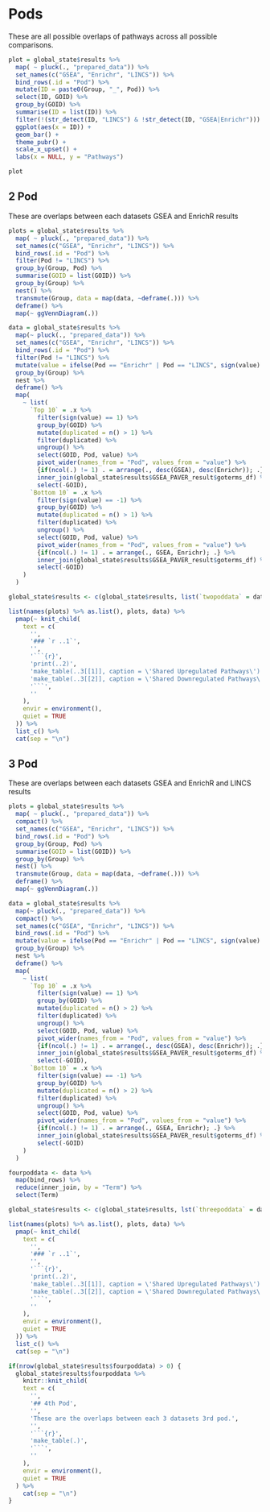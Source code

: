 # Pods

These are all possible overlaps of pathways across all possible comparisons.

```r
plot = global_state$results %>%
  map( ~ pluck(., "prepared_data")) %>%
  set_names(c("GSEA", "Enrichr", "LINCS")) %>%
  bind_rows(.id = "Pod") %>%
  mutate(ID = paste0(Group, "_", Pod)) %>%
  select(ID, GOID) %>%
  group_by(GOID) %>%
  summarise(ID = list(ID)) %>%
  filter(!(str_detect(ID, "LINCS") & !str_detect(ID, "GSEA|Enrichr"))) %>%
  ggplot(aes(x = ID)) +
  geom_bar() +
  theme_pubr() +
  scale_x_upset() +
  labs(x = NULL, y = "Pathways")

plot

```

## 2 Pod

These are overlaps between each datasets GSEA and EnrichR results

```r
plots = global_state$results %>%
  map( ~ pluck(., "prepared_data")) %>%
  set_names(c("GSEA", "Enrichr", "LINCS")) %>%
  bind_rows(.id = "Pod") %>%
  filter(Pod != "LINCS") %>%
  group_by(Group, Pod) %>%
  summarise(GOID = list(GOID)) %>%
  group_by(Group) %>%
  nest() %>%
  transmute(Group, data = map(data, ~deframe(.))) %>%
  deframe() %>%
  map(~ ggVennDiagram(.))

data = global_state$results %>%
  map(~ pluck(., "prepared_data")) %>%
  set_names(c("GSEA", "Enrichr", "LINCS")) %>%
  bind_rows(.id = "Pod") %>%
  filter(Pod != "LINCS") %>%
  mutate(value = ifelse(Pod == "Enrichr" | Pod == "LINCS", sign(value) * 2^(abs(value)-1), value)) %>%
  group_by(Group) %>%
  nest %>%
  deframe() %>%
  map(
    ~ list(
      `Top 10` = .x %>% 
        filter(sign(value) == 1) %>%
        group_by(GOID) %>%
        mutate(duplicated = n() > 1) %>%
        filter(duplicated) %>%
        ungroup() %>%
        select(GOID, Pod, value) %>%
        pivot_wider(names_from = "Pod", values_from = "value") %>%
        {if(ncol(.) != 1) . = arrange(., desc(GSEA), desc(Enrichr)); .} %>%
        inner_join(global_state$results$GSEA_PAVER_result$goterms_df) %>%
        select(-GOID),
      `Bottom 10` = .x %>% 
        filter(sign(value) == -1) %>%
        group_by(GOID) %>%
        mutate(duplicated = n() > 1) %>%
        filter(duplicated) %>%
        ungroup() %>%
        select(GOID, Pod, value) %>%
        pivot_wider(names_from = "Pod", values_from = "value") %>%
        {if(ncol(.) != 1) . = arrange(., GSEA, Enrichr); .} %>%
        inner_join(global_state$results$GSEA_PAVER_result$goterms_df) %>%
        select(-GOID)
    )
  )

global_state$results <- c(global_state$results, list(`twopoddata` = data))

list(names(plots) %>% as.list(), plots, data) %>%
  pmap(~ knit_child(
    text = c(
      '',
      '### `r ..1`',
      '',
      '```{r}',
      'print(..2)',
      'make_table(..3[[1]], caption = \'Shared Upregulated Pathways\')',
      'make_table(..3[[2]], caption = \'Shared Downregulated Pathways\')',
      '```',
      ''
    ),
    envir = environment(),
    quiet = TRUE
  )) %>%
  list_c() %>%
  cat(sep = "\n")
```

## 3 Pod

These are overlaps between each datasets GSEA and EnrichR and LINCS results

```r
plots = global_state$results %>%
  map( ~ pluck(., "prepared_data")) %>%
  compact() %>%
  set_names(c("GSEA", "Enrichr", "LINCS")) %>%
  bind_rows(.id = "Pod") %>%
  group_by(Group, Pod) %>%
  summarise(GOID = list(GOID)) %>%
  group_by(Group) %>%
  nest() %>%
  transmute(Group, data = map(data, ~deframe(.))) %>%
  deframe() %>%
  map(~ ggVennDiagram(.))

data = global_state$results %>%
  map(~ pluck(., "prepared_data")) %>%
  compact() %>%
  set_names(c("GSEA", "Enrichr", "LINCS")) %>%
  bind_rows(.id = "Pod") %>%
  mutate(value = ifelse(Pod == "Enrichr" | Pod == "LINCS", sign(value) * 2^(abs(value)-1), value)) %>%
  group_by(Group) %>%
  nest %>%
  deframe() %>%
  map(
    ~ list(
      `Top 10` = .x %>% 
        filter(sign(value) == 1) %>%
        group_by(GOID) %>%
        mutate(duplicated = n() > 2) %>%
        filter(duplicated) %>%
        ungroup() %>%
        select(GOID, Pod, value) %>%
        pivot_wider(names_from = "Pod", values_from = "value") %>%
        {if(ncol(.) != 1) . = arrange(., desc(GSEA), desc(Enrichr)); .} %>%
        inner_join(global_state$results$GSEA_PAVER_result$goterms_df) %>%
        select(-GOID),
      `Bottom 10` = .x %>% 
        filter(sign(value) == -1) %>%
        group_by(GOID) %>%
        mutate(duplicated = n() > 2) %>%
        filter(duplicated) %>%
        ungroup() %>%
        select(GOID, Pod, value) %>%
        pivot_wider(names_from = "Pod", values_from = "value") %>%
        {if(ncol(.) != 1) . = arrange(., GSEA, Enrichr); .} %>%
        inner_join(global_state$results$GSEA_PAVER_result$goterms_df) %>%
        select(-GOID)
    )
  )

fourpoddata <- data %>% 
  map(bind_rows) %>%
  reduce(inner_join, by = "Term") %>%
  select(Term)

global_state$results <- c(global_state$results, lst(`threepoddata` = data, fourpoddata))

list(names(plots) %>% as.list(), plots, data) %>%
  pmap(~ knit_child(
    text = c(
      '',
      '### `r ..1`',
      '',
      '```{r}',
      'print(..2)',
      'make_table(..3[[1]], caption = \'Shared Upregulated Pathways\')',
      'make_table(..3[[2]], caption = \'Shared Downregulated Pathways\')',
      '```',
      ''
    ),
    envir = environment(),
    quiet = TRUE
  )) %>%
  list_c() %>%
  cat(sep = "\n")
```

<!-- ## 4th Pod -->
```r
if(nrow(global_state$results$fourpoddata) > 0) {
  global_state$results$fourpoddata %>%
    knitr::knit_child(
    text = c(
      '',
      '## 4th Pod',
      '',
      'These are the overlaps between each 3 datasets 3rd pod.',
      '',
      '```{r}',
      'make_table(.)',
      '```',
      ''
    ),
    envir = environment(),
    quiet = TRUE
  ) %>%
    cat(sep = "\n")
}
```